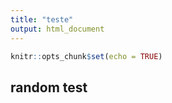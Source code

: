 ```yaml
---
title: "teste"
output: html_document
---
```


```r
knitr::opts_chunk$set(echo = TRUE)
```

## random test
